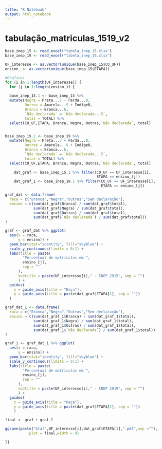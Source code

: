 ---
title: "R Notebook"
output: html_notebook
---
# tabulação_matriculas_1519_v2
```{r}
base_inep_15 <- read_excel("tabela_inep_15.xlsx")
base_inep_19 <- read_excel("tabela_inep_19.xlsx")

UF_interesse <- as.vector(unique(base_inep_15$CO_UF))
ensino_ <- as.vector(unique(base_inep_15$ETAPA))

#Graficos
for (i in 1:length(UF_interesse)) {
  for (j in 1:length(ensino_)) {
    
  base_inep_15.1 <- base_inep_15 %>% 
  mutate(Negra = Preta...7 + Parda...8,
         Outras = Amarela...9 + Indíge0,
         Branca = Branca...6,
         `Não declarada` = `Não declarada...5`,
         total = TOTAL) %>% 
  select(CO_UF,ETAPA, Branca, Negra, Outras,`Não declarada`, total)


base_inep_19.1 <- base_inep_19 %>% 
  mutate(Negra = Preta...7 + Parda...8,
         Outras = Amarela...9 + Indíge0,
         Branca = Branca...6,
         `Não declarada` = `Não declarada...5`,
         total = TOTAL) %>% 
  select(CO_UF,ETAPA, Branca, Negra, Outras,`Não declarada`, total)
  
    dat_graf <- base_inep_15.1 %>% filter(CO_UF == UF_interesse[i],
                                          ETAPA == ensino_[j])
    dat_graf_1 <- base_inep_19.1 %>% filter(CO_UF == UF_interesse[i],
                                            ETAPA == ensino_[j])

graf_dat <- data.frame(
  raca = c("Branca","Negra","Outras","Sem declaração"),
  ensino = c(sum(dat_graf$Branca) / sum(dat_graf$total),
             sum(dat_graf$Negra) / sum(dat_graf$total),
             sum(dat_graf$Outras) / sum(dat_graf$total),
             sum(dat_graf$`Não declarada`) / sum(dat_graf$total))
)

graf <- graf_dat %>% ggplot(
  aes(x = raca,
      y = ensino)) +
  geom_bar(stat="identity", fill="skyblue") +
  scale_y_continuous(limits = 0:1) +
  labs(title = paste(
        "Percentual de matrículas em ",
        ensino_[j],
        sep = ""
      ),
      subtitle = paste(UF_interesse[i]," - INEP 2015", sep = "")
      ) +
  guides(
    x = guide_axis(title = "Raça"),
    y = guide_axis(title = paste(dat_graf$ETAPA[1], sep = ""))
  )

graf_dat_1 <- data.frame(
  raca = c("Branca","Negra","Outras","Sem declaração"),
  ensino = c(sum(dat_graf_1$Branca) / sum(dat_graf_1$total),
             sum(dat_graf_1$Negra) / sum(dat_graf_1$total),
             sum(dat_graf_1$Outras) / sum(dat_graf_1$total),
             sum(dat_graf_1$`Não declarada`) / sum(dat_graf_1$total))
)

graf_1 <- graf_dat_1 %>% ggplot(
  aes(x = raca,
      y = ensino)) +
  geom_bar(stat="identity", fill="skyblue") +
  scale_y_continuous(limits = 0:1) +
  labs(title = paste(
        "Percentual de matrículas em ",
        ensino_[j],
        sep = ""
      ),
      subtitle = paste(UF_interesse[i]," - INEP 2019", sep = "")
      ) +
  guides(
    x = guide_axis(title = "Raça"),
    y = guide_axis(title = paste(dat_graf$ETAPA[1], sep = ""))
    )

final <- graf + graf_1

ggsave(paste("Graf",UF_interesse[i],dat_graf$ETAPA[1],".pdf",sep =""),
           plot = final,width = 9)

}}
```
